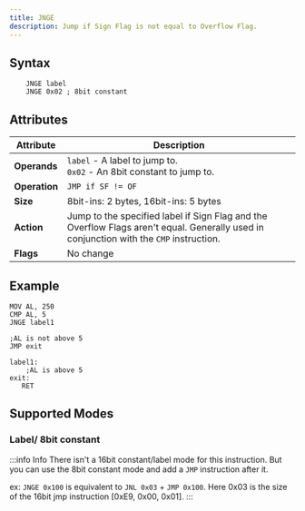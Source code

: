 ```yaml
---
title: JNGE
description: Jump if Sign Flag is not equal to Overflow Flag.
---
```



## Syntax

```asm6502 showLineNumbers
    JNGE label
    JNGE 0x02 ; 8bit constant
```

## Attributes

| Attribute     | Description                                                                                                                                         |
| ------------- | --------------------------------------------------------------------------------------------------------------------------------------------------- |
| **Operands**  | `label` - A label to jump to. <br/> `0x02` - An 8bit constant to jump to.                                                                           |
| **Operation** | `JMP if SF != OF`                                                                                                                                     |
| **Size**      | 8bit-ins: 2 bytes, 16bit-ins: 5 bytes                                                                                                               |
| **Action**    | Jump to the specified label if Sign Flag and the Overflow Flags aren't equal. Generally used in conjunction with the `CMP` instruction.|
| **Flags**     | No change                                                                                                                                           |

## Example

```asm6502 showLineNumbers
MOV AL, 250
CMP AL, 5
JNGE label1

;AL is not above 5
JMP exit

label1:
    ;AL is above 5
exit:
   RET
```

## Supported Modes

### Label/ 8bit constant

<LabeledInstructionAddressinng instructionName="JNGE" />

:::info Info
There isn't a 16bit constant/label mode for this instruction. But you can use the 8bit constant mode and add a `JMP` instruction after it.

ex: `JNGE 0x100` is equivalent to `JNL 0x03` + `JMP 0x100`. Here 0x03 is the size of the 16bit jmp instruction [0xE9, 0x00, 0x01].
:::

